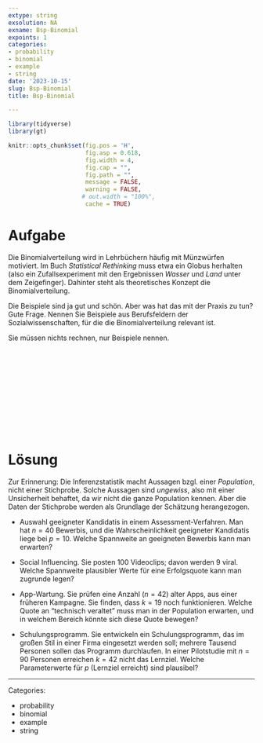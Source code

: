 ```yaml
---
extype: string
exsolution: NA
exname: Bsp-Binomial
expoints: 1
categories:
- probability
- binomial
- example
- string
date: '2023-10-15'
slug: Bsp-Binomial
title: Bsp-Binomial

---
```




```r
library(tidyverse)
library(gt)
```


```r
knitr::opts_chunk$set(fig.pos = 'H',
                      fig.asp = 0.618,
                      fig.width = 4,
                      fig.cap = "", 
                      fig.path = "",
                      message = FALSE,
                      warning = FALSE,
                     # out.width = "100%",
                      cache = TRUE)
```








# Aufgabe

Die Binomialverteilung wird in Lehrbüchern häufig mit Münzwürfen motiviert. 
Im Buch *Statistical Rethinking* muss etwa ein Globus herhalten (also ein Zufallsexperiment mit den Ergebnissen *Wasser* und *Land* unter dem Zeigefinger). 
Dahinter steht als theoretisches Konzept die Binomialverteilung.

Die Beispiele sind ja gut und schön. 
Aber was hat das mit der Praxis zu tun? Gute Frage. 
Nennen Sie Beispiele aus Berufsfeldern der Sozialwissenschaften, für die die Binomialverteilung relevant ist.

Sie müssen nichts rechnen, nur Beispiele nennen.




</br>
</br>
</br>
</br>
</br>
</br>
</br>
</br>
</br>
</br>

# Lösung


Zur Erinnerung: Die Inferenzstatistik macht Aussagen bzgl. einer *Population*, nicht einer Stichprobe. Solche Aussagen sind *ungewiss*, also mit einer Unsicherheit behaftet, da wir nicht die ganze Population kennen. Aber die Daten der Stichprobe werden als Grundlage der Schätzung herangezogen.

- Auswahl geeigneter Kandidatis in einem Assessment-Verfahren. Man hat $n=40$ Bewerbis, und die Wahrscheinlichkeit geeigneter Kandidatis liege bei $p=10%$. Welche Spannweite an geeigneten Bewerbis kann man erwarten?

- Social Influencing. Sie posten 100 Videoclips; davon werden 9 viral. Welche Spannweite plausibler Werte für eine Erfolgsquote kann man zugrunde legen?

- App-Wartung. Sie prüfen eine Anzahl ($n=42$) alter Apps, aus einer früheren Kampagne. Sie finden, dass $k=19$ noch funktionieren. Welche Quote an "technisch veraltet" muss man in der Population erwarten, und in welchem Bereich könnte sich diese Quote bewegen?

- Schulungsprogramm. Sie entwickeln ein Schulungsprogramm, das im großen Stil in einer Firma eingesetzt werden soll; mehrere Tausend Personen sollen das Programm durchlaufen. In einer Pilotstudie mit $n=90$ Personen erreichen $k=42$ nicht das Lernziel. Welche Parameterwerte für $p$ (Lernziel erreicht) sind plausibel?






---

Categories: 

- probability
- binomial
- example
- string


